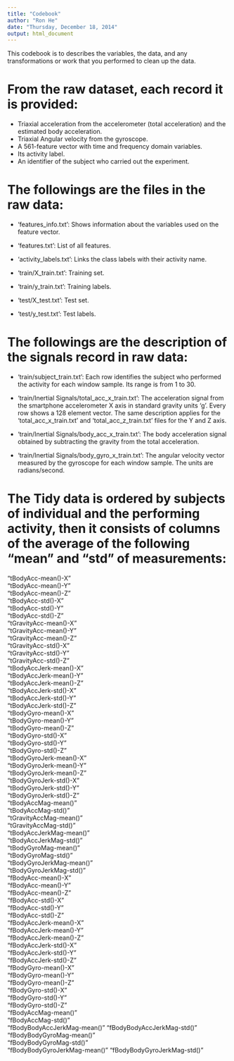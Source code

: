 ```yaml
---
title: "Codebook"
author: "Ron He"
date: "Thursday, December 18, 2014"
output: html_document
---
```

This codebook is to describes the variables, the data, and any transformations or work that you performed to clean up the data.


From the raw dataset, each record it is provided:
======================================

- Triaxial acceleration from the accelerometer (total acceleration) and the estimated body acceleration.
- Triaxial Angular velocity from the gyroscope. 
- A 561-feature vector with time and frequency domain variables. 
- Its activity label. 
- An identifier of the subject who carried out the experiment.

The followings are the files in the raw data:
=========================================

- 'features_info.txt': Shows information about the variables used on the feature vector.

- 'features.txt': List of all features.

- 'activity_labels.txt': Links the class labels with their activity name.

- 'train/X_train.txt': Training set.

- 'train/y_train.txt': Training labels.

- 'test/X_test.txt': Test set.

- 'test/y_test.txt': Test labels.


The followings are the description of the signals record in raw data:
=========================================

- 'train/subject_train.txt': Each row identifies the subject who performed the activity for each window sample. Its range is from 1 to 30. 

- 'train/Inertial Signals/total_acc_x_train.txt': The acceleration signal from the smartphone accelerometer X axis in standard gravity units 'g'. Every row shows a 128 element vector. The same description applies for the 'total_acc_x_train.txt' and 'total_acc_z_train.txt' files for the Y and Z axis. 

- 'train/Inertial Signals/body_acc_x_train.txt': The body acceleration signal obtained by subtracting the gravity from the total acceleration. 

- 'train/Inertial Signals/body_gyro_x_train.txt': The angular velocity vector measured by the gyroscope for each window sample. The units are radians/second. 


The Tidy data is ordered by subjects of individual and the performing activity, then it consists of columns of the average of the following "mean" and "std" of measurements:
=========================================
"tBodyAcc-mean()-X"          
"tBodyAcc-mean()-Y"           
"tBodyAcc-mean()-Z"           
"tBodyAcc-std()-X"           
"tBodyAcc-std()-Y"            
"tBodyAcc-std()-Z"            
"tGravityAcc-mean()-X"       
"tGravityAcc-mean()-Y"        
"tGravityAcc-mean()-Z"        
"tGravityAcc-std()-X"        
"tGravityAcc-std()-Y"         
"tGravityAcc-std()-Z"         
"tBodyAccJerk-mean()-X"      
"tBodyAccJerk-mean()-Y"       
"tBodyAccJerk-mean()-Z"       
"tBodyAccJerk-std()-X"       
"tBodyAccJerk-std()-Y"        
"tBodyAccJerk-std()-Z"        
"tBodyGyro-mean()-X"         
"tBodyGyro-mean()-Y"          
"tBodyGyro-mean()-Z"          
"tBodyGyro-std()-X"          
"tBodyGyro-std()-Y"           
"tBodyGyro-std()-Z"           
"tBodyGyroJerk-mean()-X"     
"tBodyGyroJerk-mean()-Y"      
"tBodyGyroJerk-mean()-Z"      
"tBodyGyroJerk-std()-X"      
"tBodyGyroJerk-std()-Y"       
"tBodyGyroJerk-std()-Z"       
"tBodyAccMag-mean()"         
"tBodyAccMag-std()"           
"tGravityAccMag-mean()"       
"tGravityAccMag-std()"       
"tBodyAccJerkMag-mean()"      
"tBodyAccJerkMag-std()"       
"tBodyGyroMag-mean()"        
"tBodyGyroMag-std()"          
"tBodyGyroJerkMag-mean()"     
"tBodyGyroJerkMag-std()"     
"fBodyAcc-mean()-X"           
"fBodyAcc-mean()-Y"           
"fBodyAcc-mean()-Z"          
"fBodyAcc-std()-X"            
"fBodyAcc-std()-Y"            
"fBodyAcc-std()-Z"           
"fBodyAccJerk-mean()-X"       
"fBodyAccJerk-mean()-Y"       
"fBodyAccJerk-mean()-Z"      
"fBodyAccJerk-std()-X"        
"fBodyAccJerk-std()-Y"        
"fBodyAccJerk-std()-Z"       
"fBodyGyro-mean()-X"          
"fBodyGyro-mean()-Y"      
"fBodyGyro-mean()-Z"         
"fBodyGyro-std()-X"          
"fBodyGyro-std()-Y"          
"fBodyGyro-std()-Z"          
"fBodyAccMag-mean()"          
"fBodyAccMag-std()"           
"fBodyBodyAccJerkMag-mean()" 
"fBodyBodyAccJerkMag-std()"   
"fBodyBodyGyroMag-mean()"     
"fBodyBodyGyroMag-std()"     
"fBodyBodyGyroJerkMag-mean()" 
"fBodyBodyGyroJerkMag-std()" 
